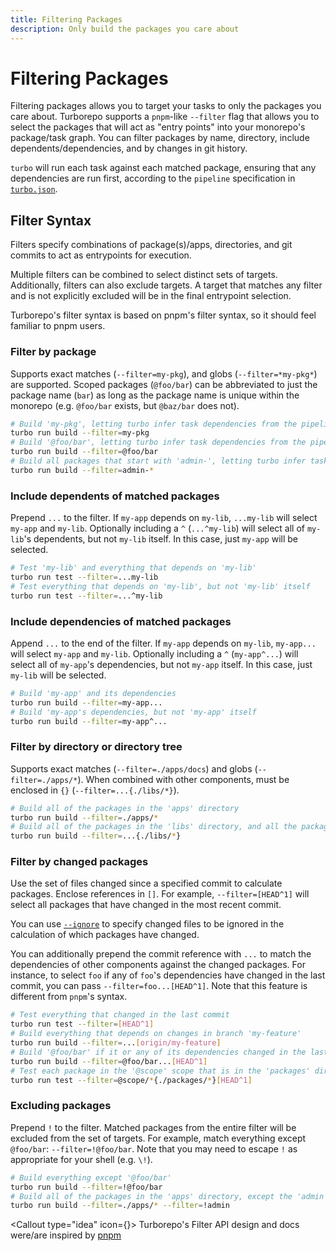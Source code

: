 ```yaml
---
title: Filtering Packages
description: Only build the packages you care about
---
```



# Filtering Packages

Filtering packages allows you to target your tasks to only the packages you care about.
Turborepo supports a `pnpm`-like `--filter` flag that allows you to select the packages
that will act as "entry points" into your monorepo's package/task graph.
You can filter packages by name, directory, include dependents/dependencies, and by changes
in git history.

`turbo` will run each task against each matched package, ensuring that any dependencies
are run first, according to the `pipeline` specification in [`turbo.json`](/docs/reference/configuration#pipeline).

## Filter Syntax

Filters specify combinations of package(s)/apps, directories, and git commits to act as entrypoints
for execution.

Multiple filters can be combined to select distinct sets of targets. Additionally, filters
can also exclude targets. A target that matches any filter and is not explicitly excluded will
be in the final entrypoint selection.

Turborepo's filter syntax is based on pnpm's filter syntax, so it should feel familiar to pnpm users.

### Filter by package

Supports exact matches (`--filter=my-pkg`), and globs (`--filter=*my-pkg*`) are supported.
Scoped packages (`@foo/bar`) can be abbreviated to just the package name (`bar`) as long as the package name
is unique within the monorepo (e.g. `@foo/bar` exists, but `@baz/bar` does not).

```sh
# Build 'my-pkg', letting turbo infer task dependencies from the pipeline defined in turbo.json
turbo run build --filter=my-pkg
# Build '@foo/bar', letting turbo infer task dependencies from the pipeline defined in turbo.json
turbo run build --filter=@foo/bar
# Build all packages that start with 'admin-', letting turbo infer task dependencies from the pipeline defined in turbo.json
turbo run build --filter=admin-*
```

### Include dependents of matched packages

Prepend `...` to the filter. If `my-app` depends on `my-lib`, `...my-lib` will select `my-app` and `my-lib`.
Optionally including a `^` (`...^my-lib`) will select all of `my-lib`'s dependents, but not `my-lib` itself. In this case, just `my-app` will be
selected.

```sh
# Test 'my-lib' and everything that depends on 'my-lib'
turbo run test --filter=...my-lib
# Test everything that depends on 'my-lib', but not 'my-lib' itself
turbo run test --filter=...^my-lib
```

### Include dependencies of matched packages

Append `...` to the end of the filter. If `my-app` depends on `my-lib`, `my-app...` will select `my-app` and `my-lib`.
Optionally including a `^` (`my-app^...`) will select all of `my-app`'s dependencies, but not `my-app` itself. In this case, just `my-lib` will be selected.

```sh
# Build 'my-app' and its dependencies
turbo run build --filter=my-app...
# Build 'my-app's dependencies, but not 'my-app' itself
turbo run build --filter=my-app^...
```

### Filter by directory or directory tree

Supports exact matches (`--filter=./apps/docs`) and globs (`--filter=./apps/*`).
When combined with other components, must be enclosed in `{}` (`--filter=...{./libs/*}`).

```sh
# Build all of the packages in the 'apps' directory
turbo run build --filter=./apps/*
# Build all of the packages in the 'libs' directory, and all the packages that depends on them
turbo run build --filter=...{./libs/*}
```

### Filter by changed packages

Use the set of files changed since a specified commit to calculate packages. Enclose references in
`[]`. For example, `--filter=[HEAD^1]` will select all packages that have changed in the most recent
commit.

You can use [`--ignore`](/docs/reference/command-line-reference#--ignore) to specify changed files to be ignored in the calculation of which packages have changed.

You can additionally prepend the commit reference with `...` to match the dependencies of other components
against the changed packages. For instance, to select `foo` if any of `foo`'s dependencies have changed in the last commit,
you can pass `--filter=foo...[HEAD^1]`. Note that this feature is different from `pnpm`'s syntax.

```sh
# Test everything that changed in the last commit
turbo run test --filter=[HEAD^1]
# Build everything that depends on changes in branch 'my-feature'
turbo run build --filter=...[origin/my-feature]
# Build '@foo/bar' if it or any of its dependencies changed in the last commit
turbo run build --filter=@foo/bar...[HEAD^1]
# Test each package in the '@scope' scope that is in the 'packages' directory, if it has changed in the last commit
turbo run test --filter=@scope/*{./packages/*}[HEAD^1]
```

### Excluding packages

Prepend `!` to the filter. Matched packages from the entire filter will be excluded from the set of targets.
For example, match everything except `@foo/bar`: `--filter=!@foo/bar`. Note that you may need to escape `!` as appropriate for your shell (e.g. `\!`).

```sh
# Build everything except '@foo/bar'
turbo run build --filter=!@foo/bar
# Build all of the packages in the 'apps' directory, except the 'admin' package
turbo run build --filter=./apps/* --filter=!admin
```

<Callout type="idea" icon={<HeartIcon className="mt-1 h-5 w-5 text-gray-400" aria-hidden="true" />}>
Turborepo's Filter API design and docs were/are inspired by [pnpm](https://pnpm.io/filtering)
</Callout>
